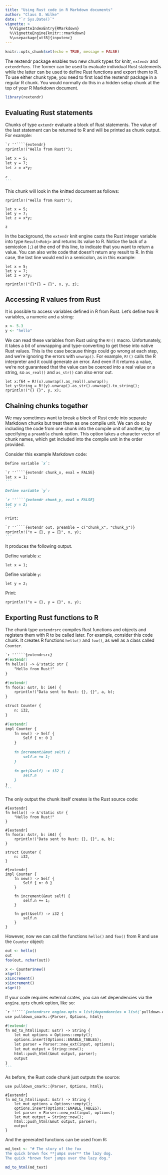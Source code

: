 ```yaml
---
title: "Using Rust code in R Markdown documents"
author: "Claus O. Wilke"
date: "`r Sys.Date()`"
vignette: >
  %\VignetteIndexEntry{RMarkdown}
  %\VignetteEngine{knitr::rmarkdown}
  %\usepackage[utf8]{inputenc}
---
```


```r
knitr::opts_chunk$set(echo = TRUE, message = FALSE)
```

The rextendr package enables two new chunk types for knitr, `extendr` and `extendrfuns`. The former can be used to evaluate individual Rust statements while the latter can be used to define Rust functions and export them to R. To use either chunk type, you need to first load the rextendr package in a regular R chunk. You would normally do this in a hidden setup chunk at the top of your R Markdown document.

```r
library(rextendr)
```

## Evaluating Rust statements

Chunks of type `extendr` evaluate a block of Rust statements. The value of the last statement can be returned to R and will be printed as chunk output. For example:

````markdown
`r ''````{extendr}
rprintln!("Hello from Rust!");

let x = 5;
let y = 7;
let z = x*y;

z
```
````

This chunk will look in the knitted document as follows:
```extendr
rprintln!("Hello from Rust!");

let x = 5;
let y = 7;
let z = x*y;

z
```

In the background, the `extendr` knit engine casts the Rust integer variable into type `Result<Robj>` and returns its value to R. Notice the lack of a semicolon (`;`) at the end of this line, to indicate that you want to return a value. You can also write code that doesn't return any result to R. In this case, the last line would end in a semicolon, as in this example:

```extendr
let x = 5;
let y = 7;
let z = x*y;

rprintln!("{}*{} = {}", x, y, z);
```

## Accessing R values from Rust

It is possible to access variables defined in R from Rust. Let's define two R variables, a numeric and a string:

```r
x <- 5.3
y <- "hello"
```

We can read these variables from Rust using the `R!()` macro. Unfortunately, it takes a bit of unwrapping and type-converting to get these into native Rust values. This is the case because things could go wrong at each step, and we're ignoring the errors with `unwrap()`. For example, `R!()` calls the R interpreter and it could generate an error. And even if it returns a value, we're not guaranteed that the value can be coerced into a real value or a string, so `as_real()` and `as_str()` can also error out.

```extendr
let x:f64 = R!(x).unwrap().as_real().unwrap();
let y:String = R!(y).unwrap().as_str().unwrap().to_string();
rprintln!("{} {}", y, x);
```

## Chaining chunks together

We may sometimes want to break a block of Rust code into separate Markdown chunks but treat them as one compile unit. We can do so by including the code from one chunk into the compile unit of another, by specifying a `preamble` chunk option. This option takes a character vector of chunk names, which get included into the compile unit in the order provided.

Consider this example Markdown code:

````markdown
Define variable `x`:

`r ''````{extendr chunk_x, eval = FALSE}
let x = 1;
```

Define variable `y`:

`r ''````{extendr chunk_y, eval = FALSE}
let y = 2;
```

Print:

`r ''````{extendr out, preamble = c("chunk_x", "chunk_y")}
rprintln!("x = {}, y = {}", x, y);
```
````

It produces the following output.

Define variable `x`:

```extendr
let x = 1;
```

Define variable `y`:

```extendr
let y = 2;
```

Print:

```extendr
rprintln!("x = {}, y = {}", x, y);
```

## Exporting Rust functions to R

The chunk type `extendrsrc` compiles Rust functions and objects and registers them with R to be called later. For example, consider this code chunk. It creates R functions `hello()` and `foo()`, as well as a class called `Counter`.

````markdown
`r ''````{extendrsrc}
#[extendr]
fn hello() -> &'static str {
    "Hello from Rust!"
}

#[extendr]
fn foo(a: &str, b: i64) {
    rprintln!("Data sent to Rust: {}, {}", a, b);
}

struct Counter {
    n: i32,
}

#[extendr]
impl Counter {
    fn new() -> Self {
        Self { n: 0 }
    }
    
    fn increment(&mut self) {
        self.n += 1;
    }
    
    fn get(&self) -> i32 {
        self.n
    }
}
```
````

The only output the chunk itself creates is the Rust source code:
```extendrsrc
#[extendr]
fn hello() -> &'static str {
    "Hello from Rust!"
}

#[extendr]
fn foo(a: &str, b: i64) {
    rprintln!("Data sent to Rust: {}, {}", a, b);
}

struct Counter {
    n: i32,
}

#[extendr]
impl Counter {
    fn new() -> Self {
        Self { n: 0 }
    }
    
    fn increment(&mut self) {
        self.n += 1;
    }
    
    fn get(&self) -> i32 {
        self.n
    }
}
```

However, now we can call the functions `hello()` and `foo()` from R and use the `Counter` object:

```r
out <- hello()
out
foo(out, nchar(out))

x <- Counter$new()
x$get()
x$increment()
x$increment()
x$get()
```

If your code requires external crates, you can set dependencies via the `engine.opts` chunk option, like so:

````markdown
`r ''````{extendrsrc engine.opts = list(dependencies = list(`pulldown-cmark` = "0.8"))}
use pulldown_cmark::{Parser, Options, html};

#[extendr]
fn md_to_html(input: &str) -> String {
    let mut options = Options::empty();
    options.insert(Options::ENABLE_TABLES);
    let parser = Parser::new_ext(input, options);
    let mut output = String::new();
    html::push_html(&mut output, parser);
    output
}
```
````

As before, the Rust code chunk just outputs the source:
```extendrsrc
use pulldown_cmark::{Parser, Options, html};

#[extendr]
fn md_to_html(input: &str) -> String {
    let mut options = Options::empty();
    options.insert(Options::ENABLE_TABLES);
    let parser = Parser::new_ext(input, options);
    let mut output = String::new();
    html::push_html(&mut output, parser);
    output
}
```

And the generated functions can be used from R:

```r
md_text <- "# The story of the fox
The quick brown fox **jumps over** the lazy dog.
The quick *brown fox* jumps over the lazy dog."

md_to_html(md_text)
```
